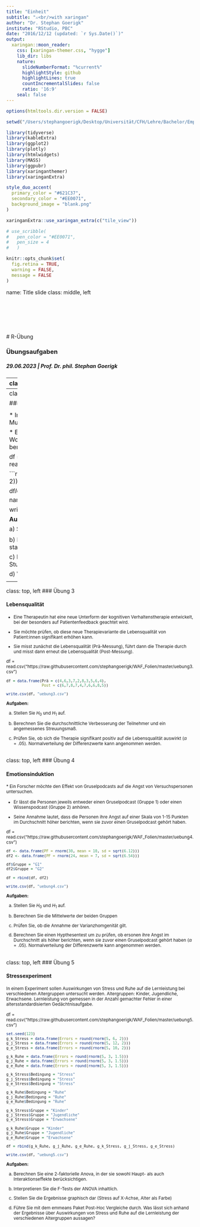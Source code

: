 ```yaml
---
title: "Einheit"
subtitle: "⚔<br/>with xaringan"
author: "Dr. Stephan Goerigk"
institute: "RStudio, PBC"
date: "2016/12/12 (updated: `r Sys.Date()`)"
output:
  xaringan::moon_reader:
    css: [xaringan-themer.css, "hygge"]
    lib_dir: libs
    nature:
      slideNumberFormat: "%current%"
      highlightStyle: github
      highlightLines: true
      countIncrementalSlides: false
      ratio: '16:9'
    seal: false
---
```


```r
options(htmltools.dir.version = FALSE)

setwd("/Users/stephangoerigk/Desktop/Universität/CFH/Lehre/Bachelor/Empirisch-wissenschaftliches Arbeiten/VO_Wissenschaftliches Arbeiten und Forschungsmethoden/WAF_Folien/")

library(tidyverse)
library(kableExtra)
library(ggplot2)
library(plotly)
library(htmlwidgets)
library(MASS)
library(ggpubr)
library(xaringanthemer)
library(xaringanExtra)

style_duo_accent(
  primary_color = "#621C37",
  secondary_color = "#EE0071",
  background_image = "blank.png"
)

xaringanExtra::use_xaringan_extra(c("tile_view"))

# use_scribble(
#   pen_color = "#EE0071",
#   pen_size = 4
#   )

knitr::opts_chunk$set(
  fig.retina = TRUE,
  warning = FALSE,
  message = FALSE
)
```

name: Title slide
class: middle, left
<br><br><br><br><br><br><br>
# R-Übung

### Übungsaufgaben
##### 29.06.2023 | Prof. Dr. phil. Stephan Goerigk

---
class: top, left
### Übung 1

#### Bundesjugendspiele

<small>

* Für die Auswertung der diesjährigen Bundesjugendspiele soll geprüft werden, ob die Leistung im Speerwurf mit der im Weitsprung zusammenhängt.

* Es wurde eine Stichprobe von 12 Schülern der 11. Klasse in beiden Disziplinen geprüft. Die Platzierung im Wettkampf wurde jeweils in einer tabelle eingetragen:

df = read.csv("https://raw.githubusercontent.com/stephangoerigk/WAF_Folien/master/uebung1.csv")


```r
set.seed(123)
N = 12
df = data.frame(ID = c(paste0(rep(1:N))),
                Schlaf = c(3,7,8,4,12,2,6,5,11,10,1,9)
)

df$Konzentration = c(1,4,8,5,10,2,9,6,11,12,3,7)
df$Konzentration = round(df$Konzentration)
names(df) = c("Schüler:in", "Rangplatz Frauen", "Rangplatz Männer")
df$`Rangplatz Männer`[df$`Rangplatz Männer` > 10] = 10
df$`Rangplatz Männer`[df$`Rangplatz Männer` < 1] = 1
df$`Rangplatz Frauen`[df$`Rangplatz Frauen` > 10] = 10
df$`Rangplatz Frauen`[df$`Rangplatz Frauen` < 1] = 1

df[, "Differenz (d)"] = df$`Rangplatz Frauen` - df$`Rangplatz Männer` 
names(df) = c("Schüler", "Rang Speerwurf", "Rang Weitsprung", "Differenz")

df2 = df
df = as.data.frame(df)
#rownames(df) = NULL

write.csv(df, "uebung1.csv")
```

**Aufgaben:**

a) Stellen Sie den Zusammenhang zwischen den Variablen graphisch dar.

b) Stellen Sie das Hypothesenpaar aus $H_{0}$ und $H_{1}$ auf.

c) Prüfen Sie mit einem angemessenen Korrelationsverfahren, ob es einen signifikanten statistischen Zusammenhang zwischen den Variablen gibt $(\alpha=.05)$. 

</small>

---
class: top, left
### Übung 2

#### Klassische Musik

<small>

* In einer Studie soll geprüft werden, ob die Anzahl an Stunden die Kinder pro Woche klassische Musik hören positiv mit deren Intelligenz zusammenhängt.

* Es wurde eine Gruppe von 13 Kindern über ihren klassischen Musikkonsum (in Stunden pro Woche) befragt, danach wurde ein Intelligenztest absolviert und der Intelligenzquotient (IQ) berechnet.

df = read.csv("https://raw.githubusercontent.com/stephangoerigk/WAF_Folien/master/uebung2.csv")

```r
set.seed(123)
N = 13
df = data.frame(ID = c(paste0(rep(1:N))),
                Musik = round(c(rnorm(N, 8, 2)))
)

df$IQ = faux::rnorm_pre(df$Musik, mu = 100, sd = 15, r = 0.1, empirical = T)
df$IQ = round(df$IQ)
names(df) = c("ID", "Musik", "IQ")

write.csv(df, "uebung2.csv")
```

**Aufgaben:**

a) Stellen Sie das Hypothesenpaar aus $H_{0}$ und $H_{1}$ auf.

b) Prüfen Sie mittels einem angemessenen Korrelationsverfahren, ob es einen signifikanten statistischen Zusammenhang zwischen den Variablen gibt $(\alpha=.05)$. 

c) Berechnen Sie, wie viele IQ Punkte ein Kind im Schnitt zusätzlich hätte, wenn es eine weitere Stunde klassische Musik hört.

d) Wie viele IQ Punkte hätte ein Kind, wenn es 0h klassische Musik hört?

</small>

---
class: top, left
### Übung 3

#### Lebensqualität
<small>

* Eine Therapeutin hat eine neue Unterform der kognitiven Verhaltenstherapie entwickelt, bei der besonders auf Patientenfeedback geachtet wird.

* Sie möchte prüfen, ob diese neue Therapievariante die Lebensqualität von Patient:innen signifikant erhöhen kann.

* Sie misst zunächst die Lebensqualität (Prä-Messung), führt dann die Therapie durch und misst dann erneut die Lebensqualität (Post-Messung).

df = read.csv("https://raw.githubusercontent.com/stephangoerigk/WAF_Folien/master/uebung3.csv")

```r
df = data.frame(Prä = c(4,6,3,7,2,8,3,5,6,4),
                Post = c(6,7,8,7,4,7,6,6,8,5))

write.csv(df, "uebung3.csv")
```

**Aufgaben:**

a) Stellen Sie $H_{0}$ und $H_{1}$ auf.

b) Berechnen Sie die durchschnittliche Verbesserung der Teilnehmer und ein angemessenes Streuungsmaß.

c) Prüfen Sie, ob sich die Therapie signifikant positiv auf die Lebensqualität auswirkt $(\alpha=.05)$. Normalverteilung der Differenzwerte kann angenommen werden.

</small>
---
class: top, left
### Übung 4

#### Emotionsinduktion

<small>
* Ein Forscher möchte den Effekt von Gruselpodcasts auf die Angst von Versuchspersonen untersuchen.

* Er lässt die Personen jeweils entweder einen Gruselpodcast (Gruppe 1) oder einen Wissenspodcast (Gruppe 2) anhören.

* Seine Annahme lautet, dass die Personen ihre Angst auf einer Skala von 1-15 Punkten im Durchschnitt höher berichten, wenn sie zuvor einen Gruselpodcast gehört haben.

df = read.csv("https://raw.githubusercontent.com/stephangoerigk/WAF_Folien/master/uebung4.csv")

```r
df <- data.frame(PF = rnorm(30, mean = 10, sd = sqrt(6.12)))
df2 <- data.frame(PF = rnorm(24, mean = 7, sd = sqrt(6.54)))

df$Gruppe = "G1"
df2$Gruppe = "G2"

df = rbind(df, df2)

write.csv(df, "uebung4.csv")
```

**Aufgaben:**

a) Stellen Sie $H_{0}$ und $H_{1}$ auf.

b) Berechnen Sie die Mittelwerte der beiden Gruppen

c) Prüfen Sie, ob die Annahme der Varianzhomgenität gilt.

d) Berechnen Sie einen Hypthesentest um zu prüfen, ob ersonen ihre Angst im Durchschnitt als höher berichten, wenn sie zuvor einen Gruselpodcast gehört haben $(\alpha=.05)$. Normalverteilung der Differenzwerte kann angenommen werden.

</small>
---
class: top, left
### Übung 5

#### Stressexperiment
<small>
In einem Experiment sollen Auswirkungen von Stress und Ruhe auf die Lernleistung bei verschiedenen Altergruppen untersucht werden. Altergruppen: Kinder, Jugendliche, Erwachsene. Lernleistung von gemessen in der Anzahl gemachter Fehler in einer altersstandardisierten Gedächtnisaufgabe.

df = read.csv("https://raw.githubusercontent.com/stephangoerigk/WAF_Folien/master/uebung5.csv")

```r
set.seed(123)
g_k_Stress = data.frame(Errors = round(rnorm(5, 6, 2)))
g_j_Stress = data.frame(Errors = round(rnorm(5, 12, 2)))
g_e_Stress = data.frame(Errors = round(rnorm(5, 10, 2)))

g_k_Ruhe = data.frame(Errors = round(rnorm(5, 3, 1.5)))
g_j_Ruhe = data.frame(Errors = round(rnorm(5, 3, 1.5)))
g_e_Ruhe = data.frame(Errors = round(rnorm(5, 3, 1.5)))

g_k_Stress$Bedingung = "Stress"
g_j_Stress$Bedingung = "Stress"
g_e_Stress$Bedingung = "Stress"

g_k_Ruhe$Bedingung = "Ruhe"
g_j_Ruhe$Bedingung = "Ruhe"
g_e_Ruhe$Bedingung = "Ruhe"

g_k_Stress$Gruppe = "Kinder"
g_j_Stress$Gruppe = "Jugendliche"
g_e_Stress$Gruppe = "Erwachsene"

g_k_Ruhe$Gruppe = "Kinder"
g_j_Ruhe$Gruppe = "Jugendliche"
g_e_Ruhe$Gruppe = "Erwachsene"

df = rbind(g_k_Ruhe, g_j_Ruhe, g_e_Ruhe, g_k_Stress, g_j_Stress, g_e_Stress)

write.csv(df, "uebung5.csv")
```

**Aufgaben:**

a) Berechnen Sie eine 2-faktorielle Anova, in der sie sowohl Haupt- als auch Interaktionseffekte berücksichtigen.

b) Interpretieren Sie die F-Tests der ANOVA inhaltlich.

c) Stellen Sie die Ergebnisse graphisch dar (Stress auf X-Achse, Alter als Farbe)

d) Führe Sie mit dem emmeans Paket Post-Hoc Vergleiche durch. Was lässt sich anhand der Ergebnisse über Auswirkungen von Stress und Ruhe auf die Lernleistung der verschiedenen Altergruppen aussagen?

</small>


